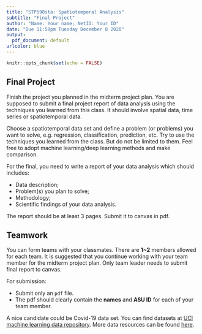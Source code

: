 ```yaml
---
title: "STP598sta: Spatiotemporal Analysis"
subtitle: "Final Project"
author: "Name: Your name; NetID: Your ID"
date: "Due 11:59pm Tuesday December 8 2020"
output:
  pdf_document: default
urlcolor: blue
---
```


```r
knitr::opts_chunk$set(echo = FALSE)
```

## Final Project

Finish the project you planned in the midterm project plan. You are supposed to submit a final project report of data analysis using the techniques you learned from this class. It should involve spatial data, time series or spatiotemporal data. 

Choose a spatiotemporal data set and define a problem (or problems) you want to solve, e.g. regression, classification, prediction, etc.
Try to use the techniques you learned from the class. But do not be limited to them. Feel free to adopt machine learning/deep learning methods and make comparison.

For the final, you need to write a report of your data analysis which should includes:

- Data description;
- Problem(s) you plan to solve;
- Methodology;
- Scientific findings of your data analysis.

The report should be at least 3 pages. Submit it to canvas in pdf.

## Teamwork

You can form teams with your classmates. There are **1~2** members allowed for each team. It is suggested that you continue working with your team member for the midterm project plan. Only team leader needs to submit final report to canvas.

For submission:

- Submit only an `pdf` file.
- The pdf should clearly contain the **names** and **ASU ID** for each of your team member.

A nice candidate could be Covid-19 data set.
You can find datasets at [UCI machine learning data repository](http://archive.ics.uci.edu/ml/datasets.php).
More data resources can be found [here](https://github.com/slan-teaching/DAT301/blob/master/projects/Data%20Resources%20on%20Web.pdf).